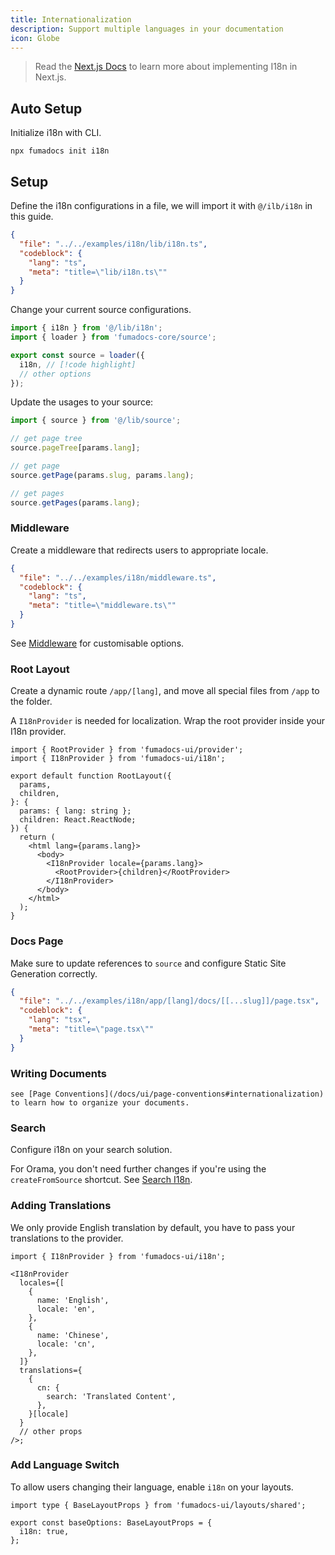 ```yaml
---
title: Internationalization
description: Support multiple languages in your documentation
icon: Globe
---
```


> Read the [Next.js Docs](https://nextjs.org/docs/app/building-your-application/routing/internationalization) to learn more about implementing I18n in Next.js.

## Auto Setup

Initialize i18n with CLI.

```package-install
npx fumadocs init i18n
```

## Setup

Define the i18n configurations in a file, we will import it with `@/ilb/i18n` in this guide.

```json doc-gen:file
{
  "file": "../../examples/i18n/lib/i18n.ts",
  "codeblock": {
    "lang": "ts",
    "meta": "title=\"lib/i18n.ts\""
  }
}
```

Change your current source configurations.

```ts title="lib/source.ts"
import { i18n } from '@/lib/i18n';
import { loader } from 'fumadocs-core/source';

export const source = loader({
  i18n, // [!code highlight]
  // other options
});
```

Update the usages to your source:

```ts
import { source } from '@/lib/source';

// get page tree
source.pageTree[params.lang];

// get page
source.getPage(params.slug, params.lang);

// get pages
source.getPages(params.lang);
```

### Middleware

Create a middleware that redirects users to appropriate locale.

```json doc-gen:file
{
  "file": "../../examples/i18n/middleware.ts",
  "codeblock": {
    "lang": "ts",
    "meta": "title=\"middleware.ts\""
  }
}
```

See [Middleware](/docs/headless/internationalization#middleware) for customisable options.

### Root Layout

Create a dynamic route `/app/[lang]`, and move all special files from `/app` to
the folder.

A `I18nProvider` is needed for localization. Wrap the root provider inside your I18n provider.

```tsx
import { RootProvider } from 'fumadocs-ui/provider';
import { I18nProvider } from 'fumadocs-ui/i18n';

export default function RootLayout({
  params,
  children,
}: {
  params: { lang: string };
  children: React.ReactNode;
}) {
  return (
    <html lang={params.lang}>
      <body>
        <I18nProvider locale={params.lang}>
          <RootProvider>{children}</RootProvider>
        </I18nProvider>
      </body>
    </html>
  );
}
```

### Docs Page

Make sure to update references to `source` and configure Static Site Generation correctly.

```json doc-gen:file
{
  "file": "../../examples/i18n/app/[lang]/docs/[[...slug]]/page.tsx",
  "codeblock": {
    "lang": "tsx",
    "meta": "title=\"page.tsx\""
  }
}
```

### Writing Documents

    see [Page Conventions](/docs/ui/page-conventions#internationalization) to learn how to organize your documents.

### Search

Configure i18n on your search solution.

For Orama, you don't need further changes if you're using the `createFromSource` shortcut. See [Search I18n](/docs/headless/search/orama#internationalization).

### Adding Translations

We only provide English translation by default, you have to pass your translations to the provider.

```tsx
import { I18nProvider } from 'fumadocs-ui/i18n';

<I18nProvider
  locales={[
    {
      name: 'English',
      locale: 'en',
    },
    {
      name: 'Chinese',
      locale: 'cn',
    },
  ]}
  translations={
    {
      cn: {
        search: 'Translated Content',
      },
    }[locale]
  }
  // other props
/>;
```

### Add Language Switch

To allow users changing their language, enable `i18n` on your layouts.

```tsx title="app/layout.config.tsx" twoslash
import type { BaseLayoutProps } from 'fumadocs-ui/layouts/shared';

export const baseOptions: BaseLayoutProps = {
  i18n: true,
};
```

